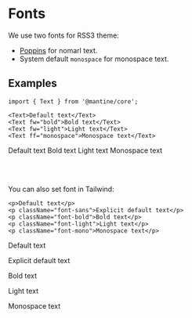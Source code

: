 # Fonts

We use two fonts for RSS3 theme:

- [Poppins](https://fonts.google.com/specimen/Poppins) for nomarl text.
- System default `monospace` for monospace text.

## Examples

```tsx
import { Text } from '@mantine/core';

<Text>Default text</Text>
<Text fw="bold">Bold text</Text>
<Text fw="light">Light text</Text>
<Text ff="monospace">Monospace text</Text>
```


<Text>Default text</Text>
<Text fw="bold">Bold text</Text>
<Text fw="light">Light text</Text>
<Text ff="monospace">Monospace text</Text>

<br/><br/>

You can also set font in Tailwind:

```tsx
<p>Default text</p>
<p className="font-sans">Explicit default text</p>
<p className="font-bold">Bold text</p>
<p className="font-light">Light text</p>
<p className="font-mono">Monospace text</p>
```

<p>Default text</p>
<p className="font-sans">Explicit default text</p>
<p className="font-bold">Bold text</p>
<p className="font-light">Light text</p>
<p className="font-mono">Monospace text</p>

